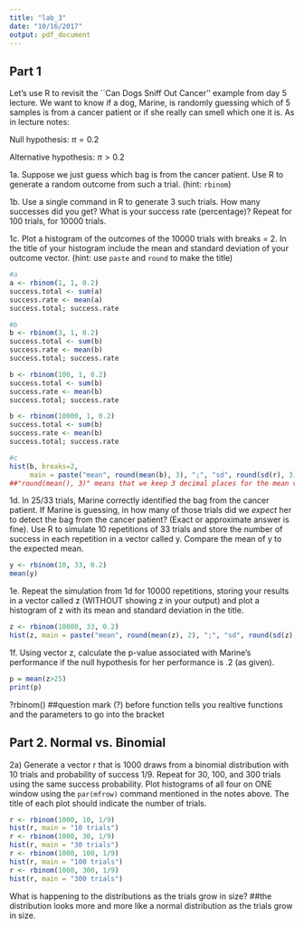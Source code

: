 ```yaml
---
title: "lab_3"
date: "10/16/2017"
output: pdf_document
---
```


## Part 1

Let's use R to revisit the ``Can Dogs Sniff Out Cancer'' example from day 5 lecture. We want to know if a dog, Marine, is randomly guessing which of 5 samples is from a cancer patient or if she really can smell which one it is.
As in lecture notes:


Null hypothesis: $\pi = 0.2$


Alternative hypothesis: $\pi > 0.2$

1a.  Suppose we just guess which bag is from the cancer patient. Use R to generate a random outcome from such a trial. (hint: `rbinom`)

1b.  Use a single command in R to generate 3 such trials. How many successes did you get? What is your success rate (percentage)? Repeat for 100 trials, for 10000 trials.

1c.  Plot a histogram of the outcomes of the 10000 trials with breaks = 2. In the title of your histogram include the mean and standard deviation of your outcome vector. (hint: use `paste` and `round` to make the title)

```r
#a
a <- rbinom(1, 1, 0.2)
success.total <- sum(a)
success.rate <- mean(a)
success.total; success.rate

#b
b <- rbinom(3, 1, 0.2)
success.total <- sum(b)
success.rate <- mean(b)
success.total; success.rate

b <- rbinom(100, 1, 0.2)
success.total <- sum(b)
success.rate <- mean(b)
success.total; success.rate

b <- rbinom(10000, 1, 0.2)
success.total <- sum(b)
success.rate <- mean(b)
success.total; success.rate

#c
hist(b, breaks=2, 
     main = paste("mean", round(mean(b), 3), ";", "sd", round(sd(r), 3))) 
##"round(mean(), 3)" means that we keep 3 decimal places for the mean value.
```

1d. In 25/33 trials, Marine correctly identified the bag from the cancer patient. If Marine is guessing, in how many of those trials did we *expect* her to detect the bag from the cancer patient? (Exact or approximate answer is fine). Use R to simulate 10 repetitions of 33 trials and store the number of success in each repetition in a vector called y. Compare the mean of y to the expected mean.

```r
y <- rbinom(10, 33, 0.2)
mean(y)
```

1e. Repeat the simulation from 1d for 10000 repetitions, storing your results in a vector called z (WITHOUT showing z in your output)
and plot a histogram of z with its mean and standard deviation in the title. 

```r
z <- rbinom(10000, 33, 0.2)
hist(z, main = paste("mean", round(mean(z), 2), ";", "sd", round(sd(z), 2)))
```

1f. Using vector z, calculate the p-value associated with Marine's performance if the null hypothesis for her performance is .2 (as given). 

```r
p = mean(z>25)
print(p)
```
?rbinom()   ##question mark (?) before function tells you realtive functions and the parameters to go into the bracket

## Part 2. Normal vs. Binomial

2a) Generate a vector r that is 1000 draws from a binomial distribution with 10 trials and probability of success 1/9. Repeat for 30, 100, and 300 trials using the same success probability. Plot histograms of all four on ONE window using the `par(mfrow)` command mentioned in the notes above. The title of each plot should indicate the number of trials. 

```r
r <- rbinom(1000, 10, 1/9)
hist(r, main = "10 trials")
r <- rbinom(1000, 30, 1/9)
hist(r, main = "30 trials")
r <- rbinom(1000, 100, 1/9)
hist(r, main = "100 trials")
r <- rbinom(1000, 300, 1/9)
hist(r, main = "300 trials")
```

What is happening to the distributions as the trials grow in size? 
##the distribution looks more and more like a normal distribution as the trials grow in size.
